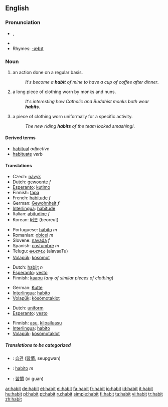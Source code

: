 {{wikipediadab}}
==English==

===Pronunciation===
*{{IPA|/ˈhæbɪt/}}, {{SAMPA|/"h{bIt/}}
*{{audio|en-us-habit.ogg|Audio (US)}}
*Rhymes: [[Rhymes:English:-æbɪt|-æbɪt]]

===Noun===
{{en-noun}}

#an action done on a regular basis.
#:''It's become a '''habit''' of mine to have a cup of coffee after dinner''.
#a long piece of clothing worn by monks and nuns.
#:''It's interesting how Catholic and Buddhist monks both wear '''habits'''''.
#a piece of clothing worn uniformally for a specific activity.
#:''The new riding '''habits''' of the team looked smashing!''.

==== Derived terms ====
*[[habitual]] ''adjective''
*[[habituate]] ''verb''

==== Translations ====
{{trans-top|an action done on a regular basis}}
*Czech: [[návyk]] {{m}}
*Dutch: [[gewoonte]] ''f''
*[[Esperanto]]: [[kutimo]]
*Finnish: [[tapa#Finnish|tapa]]
*French: [[habitude]] ''f''
*German: [[Gewohnheit]] ''f''
*[[Interlingua]]: [[habitude]]
*Italian: [[abitudine]] ''f''
*Korean: [[버릇]] (beoreut)
{{trans-mid}}
*Portuguese: [[hábito]] ''m''
*Romanian: [[obicei]] ''m''
*Slovene: [[navada]] ''f''
*Spanish: [[costumbre]] ''m''
*Telugu: [[అలవాటు]] (alavaaTu)
*[[Volapük]]: [[kösömot]]
{{trans-bottom}}

{{trans-top|a long piece of clothing worn by monks and nuns}}
*Dutch: [[habijt]] ''n''
*[[Esperanto]]: [[vesto]]
*Finnish: [[kaapu]] (''any of similar pieces of clothing'')
{{trans-mid}}
*German: [[Kutte]]
*[[Interlingua]]: [[habito]]
*[[Volapük]]: [[kösömotaklot]]
{{trans-bottom}}

{{trans-top|a piece of clothing worn uniformally for a specific activity}}
*Dutch: [[uniform]]
*[[Esperanto]]: [[vesto]]
{{trans-mid}}
*Finnish: [[asu#Finnish|asu]], [[kilpailuasu]]
*[[Interlingua]]: [[habito]]
*[[Volapük]]: [[kösömotaklot]]
{{trans-bottom}}

=====Translations to be categorized=====
{{checktrans}}
{{top}}
*{{ttbc|Korean}}: [[습관]] ([[習慣]], seupgwan)
{{mid}}
*{{ttbc|Spanish}}: [[habito]] ''m''
*{{ttbc|Chinese}}: [[習慣]] (xi guan)
{{bottom}}

[[ar:habit]]
[[de:habit]]
[[et:habit]]
[[el:habit]]
[[fa:habit]]
[[fr:habit]]
[[io:habit]]
[[id:habit]]
[[it:habit]]
[[hu:habit]]
[[pl:habit]]
[[pt:habit]]
[[ru:habit]]
[[simple:habit]]
[[fi:habit]]
[[ta:habit]]
[[vi:habit]]
[[tr:habit]]
[[zh:habit]]